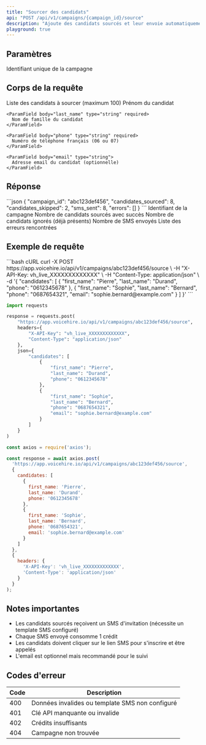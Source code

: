```yaml
---
title: "Sourcer des candidats"
api: "POST /api/v1/campaigns/{campaign_id}/source"
description: "Ajoute des candidats sourcés et leur envoie automatiquement un SMS d'invitation"
playground: true
---
```


## Paramètres

<ParamField path="campaign_id" type="string" required>
  Identifiant unique de la campagne
</ParamField>

## Corps de la requête

<ParamField body="candidates" type="array" required>
  Liste des candidats à sourcer (maximum 100)
  
  <Expandable title="Propriétés de chaque candidat">
    <ParamField body="first_name" type="string" required>
      Prénom du candidat
    </ParamField>
    
    <ParamField body="last_name" type="string" required>
      Nom de famille du candidat
    </ParamField>
    
    <ParamField body="phone" type="string" required>
      Numéro de téléphone français (06 ou 07)
    </ParamField>
    
    <ParamField body="email" type="string">
      Adresse email du candidat (optionnelle)
    </ParamField>
  </Expandable>
</ParamField>

## Réponse

<ResponseExample>
```json
{
  "campaign_id": "abc123def456",
  "candidates_sourced": 8,
  "candidates_skipped": 2,
  "sms_sent": 8,
  "errors": []
}
```
</ResponseExample>

<ResponseField name="campaign_id" type="string" required>
  Identifiant de la campagne
</ResponseField>

<ResponseField name="candidates_sourced" type="integer" required>
  Nombre de candidats sourcés avec succès
</ResponseField>

<ResponseField name="candidates_skipped" type="integer" required>
  Nombre de candidats ignorés (déjà présents)
</ResponseField>

<ResponseField name="sms_sent" type="integer" required>
  Nombre de SMS envoyés
</ResponseField>

<ResponseField name="errors" type="array">
  Liste des erreurs rencontrées
</ResponseField>

## Exemple de requête

<CodeGroup>
```bash cURL
curl -X POST https://app.voicehire.io/api/v1/campaigns/abc123def456/source \
  -H "X-API-Key: vh_live_XXXXXXXXXXXXX" \
  -H "Content-Type: application/json" \
  -d '{
    "candidates": [
      {
        "first_name": "Pierre",
        "last_name": "Durand",
        "phone": "0612345678"
      },
      {
        "first_name": "Sophie",
        "last_name": "Bernard",
        "phone": "0687654321",
        "email": "sophie.bernard@example.com"
      }
    ]
  }'
```

```python Python
import requests

response = requests.post(
    "https://app.voicehire.io/api/v1/campaigns/abc123def456/source",
    headers={
        "X-API-Key": "vh_live_XXXXXXXXXXXXX",
        "Content-Type": "application/json"
    },
    json={
        "candidates": [
            {
                "first_name": "Pierre",
                "last_name": "Durand",
                "phone": "0612345678"
            },
            {
                "first_name": "Sophie",
                "last_name": "Bernard",
                "phone": "0687654321",
                "email": "sophie.bernard@example.com"
            }
        ]
    }
)
```

```javascript Node.js
const axios = require('axios');

const response = await axios.post(
  'https://app.voicehire.io/api/v1/campaigns/abc123def456/source',
  {
    candidates: [
      {
        first_name: 'Pierre',
        last_name: 'Durand',
        phone: '0612345678'
      },
      {
        first_name: 'Sophie',
        last_name: 'Bernard',
        phone: '0687654321',
        email: 'sophie.bernard@example.com'
      }
    ]
  },
  {
    headers: {
      'X-API-Key': 'vh_live_XXXXXXXXXXXXX',
      'Content-Type': 'application/json'
    }
  }
);
```
</CodeGroup>

## Notes importantes

- Les candidats sourcés reçoivent un SMS d'invitation (nécessite un template SMS configuré)
- Chaque SMS envoyé consomme 1 crédit
- Les candidats doivent cliquer sur le lien SMS pour s'inscrire et être appelés
- L'email est optionnel mais recommandé pour le suivi

## Codes d'erreur

| Code | Description |
|------|-------------|
| 400 | Données invalides ou template SMS non configuré |
| 401 | Clé API manquante ou invalide |
| 402 | Crédits insuffisants |
| 404 | Campagne non trouvée |